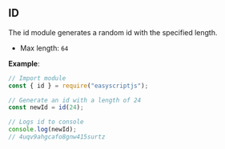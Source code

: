 ## ID
The id module generates a random id with the specified length.
  - Max length: `64`

**Example**:

```js
// Import module
const { id } = require("easyscriptjs");

// Generate an id with a length of 24
const newId = id(24);

// Logs id to console
console.log(newId);
// 4uqv9ahgcafo8gnw415surtz
```
